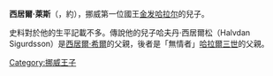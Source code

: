 {{Unreferenced|time=2020-10-08T12:12:28+00:00}}
{{Infobox royalty
| name       = 西居爾·萊斯
| birth_date = 約912年
| death_date = 約937年
| house      = [[金髮王朝|金髮王朝]]
| father     = [[金发哈拉尔|金发哈拉尔]]
}}
'''西居爾·萊斯'''（{{lang-no|Sigurd Rise}}，約{{bd|912年||937年}}），挪威第一位國王[[金发哈拉尔|金发哈拉尔]]的兒子。

史料對於他的生平記載不多。傳說他的兒子哈夫丹·西居爾松（Halvdan Sigurdsson）是[[西居爾·希爾|西居爾·希爾]]的父親，後者是「無情者」[[无情者哈拉尔|哈拉爾三世]]的父親。

[[Category:挪威王子|Category:挪威王子]]